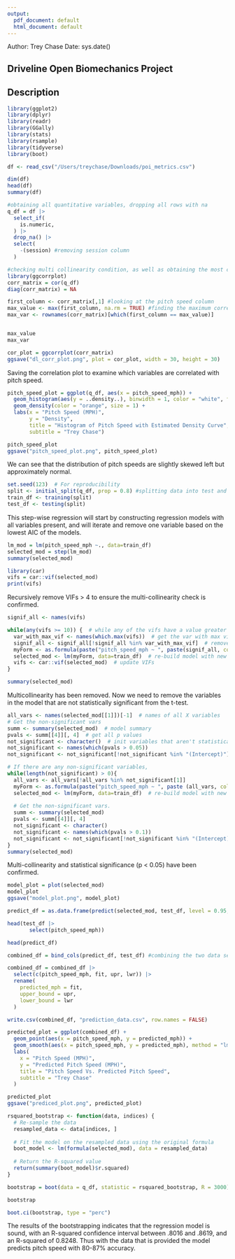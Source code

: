 ```yaml
---
output:
  pdf_document: default
  html_document: default
---
```

Author: Trey Chase
Date: sys.date()

## Driveline Open Biomechanics Project


## Description


```r
library(ggplot2)
library(dplyr)
library(readr)
library(GGally)
library(stats)
library(rsample)
library(tidyverse)
library(boot)
```


```r
df <- read_csv("/Users/treychase/Downloads/poi_metrics.csv")
```
```r
dim(df)
head(df)
summary(df)
```

```r
#obtaining all quantitative variables, dropping all rows with na
q_df = df |>
  select_if(
    is.numeric, 
  ) |>
  drop_na() |>
  select(
    -(session) #removing session column
  )
```


```r
#checking multi collinearity condition, as well as obtaining the most correlated value with pitch speed
library(ggcorrplot)
corr_matrix = cor(q_df)
diag(corr_matrix) = NA

first_column <- corr_matrix[,1] #looking at the pitch speed column
max_value <- max(first_column, na.rm = TRUE) #finding the maximum correlated variable with pitch speed
max_var <- rownames(corr_matrix)[which(first_column == max_value)]


max_value
max_var
```

```r
cor_plot = ggcorrplot(corr_matrix) 
ggsave("dl_corr_plot.png", plot = cor_plot, width = 30, height = 30)
```
Saving the correlation plot to examine which variables are correlated with pitch speed.

```r
pitch_speed_plot = ggplot(q_df, aes(x = pitch_speed_mph)) +
  geom_histogram(aes(y = ..density..), binwidth = 1, color = "white", fill = "blue", alpha = 0.7) +
  geom_density(color = "orange", size = 1) +
  labs(x = "Pitch Speed (MPH)",
       y = "Density",
       title = "Histogram of Pitch Speed with Estimated Density Curve",
       subtitle = "Trey Chase")

pitch_speed_plot
ggsave("pitch_speed_plot.png", pitch_speed_plot)
```

We can see that the distribution of pitch speeds are slightly skewed left but approximately normal.


```r
set.seed(123)  # For reproducibility
split <- initial_split(q_df, prop = 0.8) #splitting data into test and training data, looking for an 80/20 ratio
train_df <- training(split)
test_df <- testing(split)
```

This step-wise regression will start by constructing regression models with all variables present, and will iterate and remove one variable based on the lowest AIC of the models.

```r
lm_mod = lm(pitch_speed_mph ~., data=train_df)
selected_mod = step(lm_mod)
summary(selected_mod)
```
```r
library(car)
vifs = car::vif(selected_mod)
print(vifs)
```


Recursively remove VIFs > 4 to ensure the multi-collinearity check is confirmed.

```r
signif_all <- names(vifs)

while(any(vifs >= 10)) {  # while any of the vifs have a value greater than 10
  var_with_max_vif <- names(which.max(vifs))  # get the var with max vif
  signif_all <- signif_all[!signif_all %in% var_with_max_vif]  # remove
  myForm <- as.formula(paste("pitch_speed_mph ~ ", paste(signif_all, collapse=" + "), sep=""))  # new formula
  selected_mod <- lm(myForm, data=train_df)  # re-build model with new formula
  vifs <- car::vif(selected_mod)  # update VIFs
}

summary(selected_mod)

```

Multicollinearity has been removed. Now we need to remove the variables in the model that are not statistically significant from the t-test.

```r
all_vars <- names(selected_mod[[1]])[-1]  # names of all X variables
# Get the non-significant vars
summ <- summary(selected_mod)  # model summary
pvals <- summ[[4]][, 4]  # get all p values
not_significant <- character()  # init variables that aren't statistically significant
not_significant <- names(which(pvals > 0.05))
not_significant <- not_significant[!not_significant %in% "(Intercept)"]  # remove 'intercept'. Optional!

# If there are any non-significant variables, 
while(length(not_significant) > 0){
  all_vars <- all_vars[!all_vars %in% not_significant[1]]
  myForm <- as.formula(paste("pitch_speed_mph ~ ", paste (all_vars, collapse=" + "), sep=""))  # new formula
  selected_mod <- lm(myForm, data=train_df)  # re-build model with new formula
  
  # Get the non-significant vars.
  summ <- summary(selected_mod)
  pvals <- summ[[4]][, 4]
  not_significant <- character()
  not_significant <- names(which(pvals > 0.1))
  not_significant <- not_significant[!not_significant %in% "(Intercept)"]
}
summary(selected_mod)
```

Multi-collinearity and statistical significance (p < 0.05) have been confirmed.


```r
model_plot = plot(selected_mod)
model_plot
ggsave("model_plot.png", model_plot)
```


```r
predict_df = as.data.frame(predict(selected_mod, test_df, level = 0.95, interval = "predict"))
```


```r
head(test_df |>
       select(pitch_speed_mph))

head(predict_df)

combined_df = bind_cols(predict_df, test_df) #combining the two data sets together by observation number

combined_df = combined_df |>
  select(c(pitch_speed_mph, fit, upr, lwr)) |>
  rename(
    predicted_mph = fit,
    upper_bound = upr,
    lower_bound = lwr
  )

write.csv(combined_df, "prediction_data.csv", row.names = FALSE)
```
```r
predicted_plot = ggplot(combined_df) +
  geom_point(aes(x = pitch_speed_mph, y = predicted_mph)) +
  geom_smooth(aes(x = pitch_speed_mph, y = predicted_mph), method = "lm", formula = y ~ x, se = FALSE) +
  labs(
    x = "Pitch Speed (MPH)",
    y = "Predicted Pitch Speed (MPH)",
    title = "Pitch Speed Vs. Predicted Pitch Speed",
    subtitle = "Trey Chase"
  )

predicted_plot
ggsave("prediced_plot.png", predicted_plot)
```


```r
rsquared_bootstrap <- function(data, indices) {
  # Re-sample the data
  resampled_data <- data[indices, ]
  
  # Fit the model on the resampled data using the original formula
  boot_model <- lm(formula(selected_mod), data = resampled_data)
  
  # Return the R-squared value
  return(summary(boot_model)$r.squared)
}

bootstrap = boot(data = q_df, statistic = rsquared_bootstrap, R = 3000) #generating the R^2 bootstrap samples

bootstrap

boot.ci(bootstrap, type = "perc")
```


The results of the bootstrapping indicates that the regression model is sound, with an R-squared confidence interval between .8016 and .8619, and an R-squared of 0.8248. Thus with the data that is provided the model predicts pitch speed with 80-87% accuracy.






